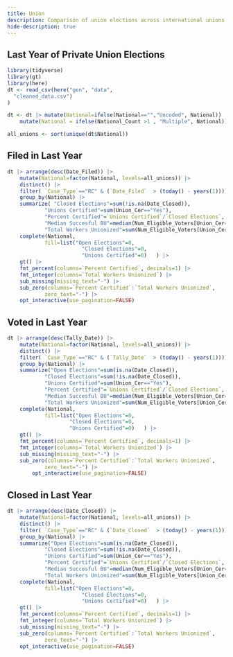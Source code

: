 ```yaml
---
title: Union
description: Comparison of union elections across international unions
hide-description: true
---
```




## Last Year of Private Union Elections


```r

library(tidyverse)
library(gt)
library(here)
dt <- read_csv(here("gen", "data", 
  "cleaned_data.csv")
)

dt <- dt |> mutate(National=ifelse(National=="","Uncoded", National)) |> 
    mutate(National = ifelse(National_Count >1 , "Multiple", National))

all_unions <- sort(unique(dt$National))


```

::: {.panel-tabset}

## Filed in Last Year
```r
dt |> arrange(desc(Date_Filed)) |> 
    mutate(National=factor(National, levels=all_unions)) |> 
    distinct() |> 
    filter( `Case_Type`=="RC" & (`Date_Filed`  > (today() - years(1))))  |> 
    group_by(National) |> 
    summarize( "Closed Elections"=sum(!is.na(Date_Closed)), 
            "Unions Certified"=sum(Union_Cer=="Yes"), 
            "Percent Certified"=`Unions Certified`/`Closed Elections`, 
            "Median Succesful BU"=median(Num_Eligible_Voters[Union_Cer=="Yes"], na.rm=T), 
            "Total Workers Unionized"=sum(Num_Eligible_Voters[Union_Cer=="Yes"], na.rm=T)) |>
    complete(National, 
            fill=list("Open Elections"=0, 
                        "Closed Elections"=0, 
                        "Unions Certified"=0)   ) |> 
    gt() |> 
    fmt_percent(columns=`Percent Certified`, decimals=1) |> 
    fmt_integer(columns=`Total Workers Unionized`) |> 
    sub_missing(missing_text="-") |> 
    sub_zero(columns=`Percent Certified`:`Total Workers Unionized`, 
            zero_text="-") |>
    opt_interactive(use_pagination=FALSE)  

```


## Voted in Last Year
```r
dt |> arrange(desc(Tally_Date)) |> 
    mutate(National=factor(National, levels=all_unions)) |> 
    distinct() |> 
    filter( `Case_Type`=="RC" & (`Tally_Date`  > (today() - years(1))))  |> 
    group_by(National) |> 
    summarize("Open Elections"=sum(is.na(Date_Closed)), 
            "Closed Elections"=sum(!is.na(Date_Closed)), 
            "Unions Certified"=sum(Union_Cer=="Yes"), 
            "Percent Certified"=`Unions Certified`/`Closed Elections`, 
            "Median Succesful BU"=median(Num_Eligible_Voters[Union_Cer=="Yes"], na.rm=T), 
            "Total Workers Unionized"=sum(Num_Eligible_Voters[Union_Cer=="Yes"], na.rm=T)) |>
    complete(National, 
            fill=list("Open Elections"=0, 
                    "Closed Elections"=0, 
                    "Unions Certified"=0)   ) |> 
    gt() |> 
    fmt_percent(columns=`Percent Certified`, decimals=1) |> 
    fmt_integer(columns=`Total Workers Unionized`) |> 
    sub_missing(missing_text="-") |> 
    sub_zero(columns=`Percent Certified`:`Total Workers Unionized`, 
            zero_text="-") |> 
        opt_interactive(use_pagination=FALSE) 


```


## Closed in Last Year
```r
dt |> arrange(desc(Date_Closed)) |> 
    mutate(National=factor(National, levels=all_unions)) |> 
    distinct() |> 
    filter( `Case_Type`=="RC" & (`Date_Closed`  > (today() - years(1))))  |> 
    group_by(National) |> 
    summarize("Open Elections"=sum(is.na(Date_Closed)), 
            "Closed Elections"=sum(!is.na(Date_Closed)), 
            "Unions Certified"=sum(Union_Cer=="Yes"), 
            "Percent Certified"=`Unions Certified`/`Closed Elections`, 
            "Median Succesful BU"=median(Num_Eligible_Voters[Union_Cer=="Yes"], na.rm=T), 
            "Total Workers Unionized"=sum(Num_Eligible_Voters[Union_Cer=="Yes"], na.rm=T)) |>
    complete(National, 
            fill=list("Open Elections"=0, 
                        "Closed Elections"=0, 
                        "Unions Certified"=0)   ) |> 
    gt() |> 
    fmt_percent(columns=`Percent Certified`, decimals=1) |> 
    fmt_integer(columns=`Total Workers Unionized`) |> 
    sub_missing(missing_text="-") |> 
    sub_zero(columns=`Percent Certified`:`Total Workers Unionized`, 
            zero_text="-") |>
    opt_interactive(use_pagination=FALSE)  

```

:::
